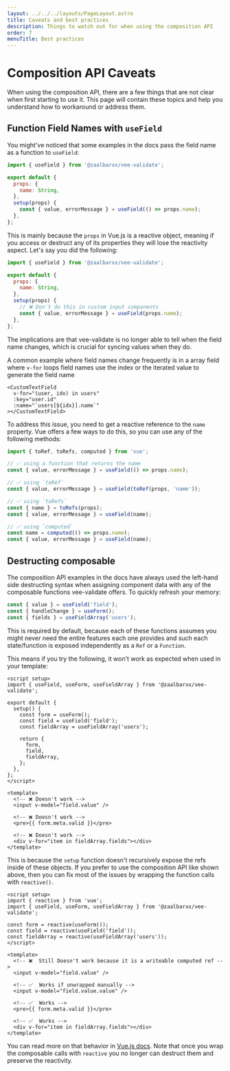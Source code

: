 ```yaml
---
layout: ../../../layouts/PageLayout.astro
title: Caveats and best practices
description: Things to watch out for when using the composition API
order: 7
menuTitle: Best practices
---
```


# Composition API Caveats

When using the composition API, there are a few things that are not clear when first starting to use it. This page will contain these topics and help you understand how to workaround or address them.

## Function Field Names with `useField`

You might've noticed that some examples in the docs pass the field name as a function to `useField`:

```js
import { useField } from '@zaalbarxx/vee-validate';

export default {
  props: {
    name: String,
  },
  setup(props) {
    const { value, errorMessage } = useField(() => props.name);
  },
};
```

This is mainly because the `props` in Vue.js is a reactive object, meaning if you access or destruct any of its properties they will lose the reactivity aspect. Let's say you did the following:

```js
import { useField } from '@zaalbarxx/vee-validate';

export default {
  props: {
    name: String,
  },
  setup(props) {
    // ❌ Don't do this in custom input components
    const { value, errorMessage } = useField(props.name);
  },
};
```

The implications are that vee-validate is no longer able to tell when the field name changes, which is crucial for syncing values when they do.

A common example where field names change frequently is in a array field where `v-for` loops field names use the index or the iterated value to generate the field name

```vue{4}
<CustomTextField
  v-for="(user, idx) in users"
  :key="user.id"
  :name="`users[${idx}].name`"
></CustomTextField>
```

To address this issue, you need to get a reactive reference to the `name` property. Vue offers a few ways to do this, so you can use any of the following methods:

```js
import { toRef, toRefs, computed } from 'vue';

// ✅ using a function that returns the name
const { value, errorMessage } = useField(() => props.name);

// ✅ using `toRef`
const { value, errorMessage } = useField(toRef(props, 'name'));

// ✅ using `toRefs`
const { name } = toRefs(props);
const { value, errorMessage } = useField(name);

// ✅ using `computed`
const name = computed(() => props.name);
const { value, errorMessage } = useField(name);
```

## Destructing composable

The composition API examples in the docs have always used the left-hand side destructing syntax when assigning component data with any of the composable functions vee-validate offers. To quickly refresh your memory:

```js
const { value } = useField('field');
const { handleChange } = useForm();
const { fields } = useFieldArray('users');
```

This is required by default, because each of these functions assumes you might never need the entire features each one provides and such each state/function is exposed independently as a `Ref` or a `Function`.

This means if you try the following, it won't work as expected when used in your template:

```vue
<script setup>
import { useField, useForm, useFieldArray } from '@zaalbarxx/vee-validate';

export default {
  setup() {
    const form = useForm();
    const field = useField('field');
    const fieldArray = useFieldArray('users');

    return {
      form,
      field,
      fieldArray,
    };
  },
};
</script>

<template>
  <!-- ❌ Doesn't work -->
  <input v-model="field.value" />

  <!-- ❌ Doesn't work -->
  <pre>{{ form.meta.valid }}</pre>

  <!-- ❌ Doesn't work -->
  <div v-for="item in fieldArray.fields"></div>
</template>
```

This is because the `setup` function doesn't recursively expose the refs inside of these objects. If you prefer to use the composition API like shown above, then you can fix most of the issues by wrapping the function calls with `reactive()`.

```vue
<script setup>
import { reactive } from 'vue';
import { useField, useForm, useFieldArray } from '@zaalbarxx/vee-validate';

const form = reactive(useForm());
const field = reactive(useField('field'));
const fieldArray = reactive(useFieldArray('users'));
</script>

<template>
  <!-- ❌  Still Doesn't work because it is a writeable computed ref -->
  <input v-model="field.value" />

  <!-- ✅  Works if unwrapped manually -->
  <input v-model="field.value.value" />

  <!-- ✅  Works -->
  <pre>{{ form.meta.valid }}</pre>

  <!-- ✅  Works -->
  <div v-for="item in fieldArray.fields"></div>
</template>
```

You can read more on that behavior in [Vue.js docs](https://vuejs.org/guide/reusability/composables.html#conventions-and-best-practices). Note that once you wrap the composable calls with `reactive` you no longer can destruct them and preserve the reactivity.

